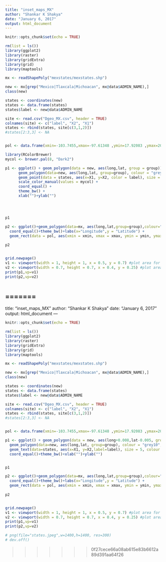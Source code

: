 ```yaml
---
title: "inset_maps_MX"
author: "Shankar K Shakya"
date: "January 6, 2017"
output: html_document
---
```


```r
knitr::opts_chunk$set(echo = TRUE)
```


```r

rm(list = ls())
library(ggplot2)
library(raster)
library(gridExtra)
library(grid)
library(maptools)

mx <- readShapePoly("mexstates/mexstates.shp")

new <- mx[grep("Mexico|Tlaxcala|Michoacan", mx@data$ADMIN_NAME),]
class(new)

states <- coordinates(new)
states <- data.frame(states)
states$label <- new@data$ADMIN_NAME

site <- read.csv("Dgeo_MX.csv", header = TRUE)
colnames(site) <- c("label", "X2", "X1")
states <- rbind(states, site[c(3,1,2)])
#states[2:3,3] <- NA


pol <- data.frame(xmin=-103.7455,xmax=-97.61348 ,ymin=17.92083 ,ymax=20.39417)

library(RColorBrewer)
mycol <- brewer.pal(8, "Dark2")

p1 <- ggplot() + geom_polygon(data = new, aes(long,lat, group = group)) +
      geom_polygon(data=new, aes(long,lat, group=group), colour = "grey10", fill = "#fff7bc") +
      geom_point(data = states, aes(x=X1, y=X2, color = label), size = 3) +
      scale_color_manual(values = mycol) + 
      coord_equal() + 
      theme_bw() + 
      xlab("")+ylab("") 




p1

p2 <- ggplot()+geom_polygon(data=mx, aes(long,lat,group=group),colour="grey10",fill="#fff7bc") +
  coord_equal()+theme_bw()+labs(x="Longitude",y = "Latitude") + 
  geom_rect(data = pol, aes(xmin = xmin, xmax = xmax, ymin = ymin, ymax = ymax), alpha=0, colour="red", size = 1, linetype = 1) 
  
p2


grid.newpage()
v1 <- viewport(width = 1, height = 1, x = 0.5, y = 0.7) #plot area for the main map
v2 <- viewport(width = 0.7, height = 0.7, x = 0.4, y = 0.25) #plot area for the inset map
print(p1,vp=v1) 
print(p2,vp=v2)



```















=======
---
title: "inset_maps_MX"
author: "Shankar K Shakya"
date: "January 6, 2017"
output: html_document
---

```r
knitr::opts_chunk$set(echo = TRUE)
```


```r

rm(list = ls())
library(ggplot2)
library(raster)
library(gridExtra)
library(grid)
library(maptools)

mx <- readShapePoly("mexstates/mexstates.shp")

new <- mx[grep("Mexico|Tlaxcala|Michoacan", mx@data$ADMIN_NAME),]
class(new)

states <- coordinates(new)
states <- data.frame(states)
states$label <- new@data$ADMIN_NAME

site <- read.csv("Dgeo_MX.csv", header = TRUE)
colnames(site) <- c("label", "X2", "X1")
states <- rbind(states, site[c(3,1,2)])
#states[2:3,3] <- NA


pol <- data.frame(xmin=-103.7455,xmax=-97.61348 ,ymin=17.92083 ,ymax=20.39417)

p1 <- ggplot() + geom_polygon(data = new, aes(long+0.008,lat-0.005, group = group), fill="#9ecae1") +
  geom_polygon(data=new, aes(long,lat, group=group), colour = "grey10",fill = "#fff7bc") +
  geom_text(data=states, aes(x=X1, y=X2,label=label), size = 5, colour = "grey20")+
  coord_equal()+theme_bw()+xlab("")+ylab("") 


p1

p2 <- ggplot()+geom_polygon(data=mx, aes(long,lat,group=group),colour="grey10",fill="#fff7bc") +
  coord_equal()+theme_bw()+labs(x="Longitude",y = "Latitude") + 
  geom_rect(data = pol, aes(xmin = xmin, xmax = xmax, ymin = ymin, ymax = ymax), alpha=0, colour="red", size = 1, linetype = 1) 
  
p2


grid.newpage()
v1 <- viewport(width = 1, height = 1, x = 0.5, y = 0.7) #plot area for the main map
v2 <- viewport(width = 0.7, height = 0.7, x = 0.4, y = 0.25) #plot area for the inset map
print(p1,vp=v1) 
print(p2,vp=v2)

# png(file="states.jpeg",w=1400,h=1400, res=300)
# dev.off()

```















>>>>>>> 0f27cece66a08ab615e83b6612a89d391aa64f26
